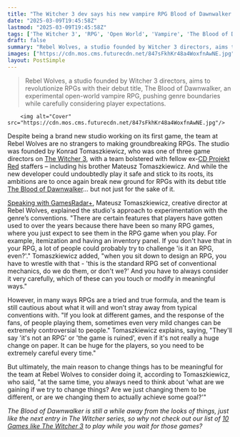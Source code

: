 ```yaml
---
title: "The Witcher 3 dev says his new vampire RPG Blood of Dawnwalker wants to challenge genre conventions, but only if 'we're changing them to actually achieve some goal'"
date: "2025-03-09T19:45:58Z"
lastmod: "2025-03-09T19:45:58Z"
tags: ['The Witcher 3', 'RPG', 'Open World', 'Vampire', 'The Blood of Dawnwalker']
draft: false
summary: "Rebel Wolves, a studio founded by Witcher 3 directors, aims to revolutionize RPGs with their debut title, The Blood of Dawnwalker, an experimental open-world vampire RPG, pushing genre boundaries while carefully considering player expectations."
images: ["https://cdn.mos.cms.futurecdn.net/847sFkhKr48a4WoxfnAwNE.jpg"]
layout: PostSimple
---
```

> Rebel Wolves, a studio founded by Witcher 3 directors, aims to revolutionize RPGs with their debut title, The Blood of Dawnwalker, an experimental open-world vampire RPG, pushing genre boundaries while carefully considering player expectations.


        <img alt="Cover" src="https://cdn.mos.cms.futurecdn.net/847sFkhKr48a4WoxfnAwNE.jpg"/>
        
Despite being a brand new studio working on its first game, the team at Rebel Wolves are no strangers to making groundbreaking RPGs. The studio was founded by Konrad Tomaszkiewicz, who was one of three game directors on [The Witcher 3](https://www.gamesradar.com/the-witcher-3-wild-hunt/), with a team bolstered with fellow ex-[CD Projekt Red](https://www.gamesradar.com/tag/cd-projekt-red/) staffers – including his brother Mateusz Tomaszkiewicz. And while the new developer could undoubtedly play it safe and stick to its roots, its ambitions are to once again break new ground for RPGs with its debut title [The Blood of Dawnwalker](https://www.gamesradar.com/the-blood-of-dawnwalker-guide/)… but not just for the sake of it.

[Speaking with GamesRadar+](https://www.gamesradar.com/games/open-world/former-cdpr-lead-says-experimental-new-open-world-vampire-rpg-the-blood-of-dawnwalker-will-push-the-genre-forward-a-lot-like-the-witcher-3-the-risk-is-worth-the-reward/), Mateusz Tomaszkiewicz, creative director at Rebel Wolves, explained the studio's approach to experimentation with the genre’s conventions. "There are certain features that players have gotten used to over the years because there have been so many RPG games, where you just expect to see them in the RPG game when you play. For example, itemization and having an inventory panel. If you don't have that in your RPG, a lot of people could probably try to challenge 'is it an RPG, even?'." Tomaszkiewicz added, "when you sit down to design an RPG, you have to wrestle with that - 'this is the standard RPG set of conventional mechanics, do we do them, or don't we?' And you have to always consider it very carefully, which of these can you touch or modify in meaningful ways."

However, in many ways RPGs are a tried and true formula, and the team is still cautious about what it will and won’t stray away from typical conventions with. "If you look at different games, and the response of the fans, of people playing them, sometimes even very mild changes can be extremely controversial to people." Tomaszkiewicz explains, saying, "They'll say 'it's not an RPG' or 'the game is ruined', even if it's not really a huge change on paper. It can be huge for the players, so you need to be extremely careful every time."

But ultimately, the main reason to change things has to be meaningful for the team at Rebel Wolves to consider doing it, according to Tomaszkiewicz, who said, "at the same time, you always need to think about 'what are we gaining if we try to change things? Are we just changing them to be different, or are we changing them to actually achieve some goal?'"

*The Blood of Dawnwalker is still a while away from the looks of things, just like the next entry in The Witcher series, so why not check out our list of *[<em>10 Games like The Witcher 3</em>](https://www.gamesradar.com/games-like-witcher-3/)* to play while you wait for those games?*
        